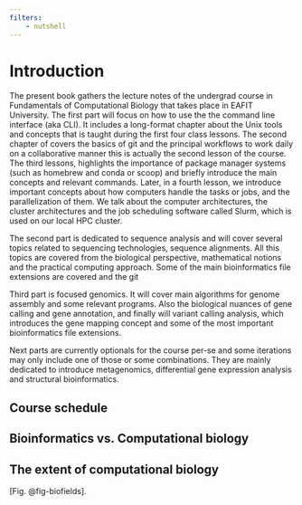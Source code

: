 ```yaml
---
filters: 
    - nutshell
---
```

# Introduction {.unnumbered}


The present book gathers the lecture notes of the undergrad course in Fundamentals of Computational Biology that takes place in EAFIT University. The first part will focus on how to use the the command line interface (aka CLI). It includes a long-format chapter about the Unix tools and concepts that is taught during the first four class lessons. The second chapter of covers the basics of git and the principal workflows to work daily on a collaborative manner this is actually the second lesson of the course. The third lessons, highlights the importance of package manager systems (such as homebrew and conda or scoop) and briefly introduce the main concepts and relevant commands. Later, in a fourth lesson, we introduce important concepts about how computers handle the tasks or jobs, and the parallelization of them. We talk about the computer architectures, the cluster architectures and the job scheduling software called Slurm, which is used on our local HPC cluster.

The second part is dedicated to sequence analysis and will cover several topics related to sequencing technologies, sequence alignments. All this topics are covered from the biological perspective, mathematical notions and the practical computing approach. Some of the main bioinformatics file extensions are covered and the git 

Third part is focused genomics. It will cover main algorithms for genome assembly and some relevant programs. Also the biological nuances of gene calling and gene annotation, and finally will variant calling analysis, which introduces the gene mapping concept and some of the most important bioinformatics file extensions.

Next parts are currently optionals for the course per-se and some iterations may only include one of those or some combinations. They are mainly dedicated to introduce metagenomics, differential gene expression analysis and structural bioinformatics.

<!-- Include a section, maybe an appendix about how to handle errors
Include s section about the windows subsystem for linux (WSL) and the ease of use for windows users -->

## Course schedule

## Bioinformatics vs. Computational biology

## The extent of computational biology

[Fig. @fig-biofields]. 
